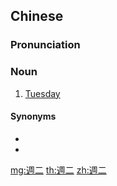 {{also|周二}}
==Chinese==
{{zh-forms|s=周二}}

===Pronunciation===
{{zh-pron
|m=zhōu'èr
|c=zau1 ji6
|cat=n
}}

===Noun===
{{zh-noun}}

# [[Tuesday]]

====Synonyms====
* {{zh-l|禮拜二|tr=lǐbàièr}}
* {{zh-l|星期二|tr=xīngqīèr}}

{{zh-cat|Days of the week}}

[[mg:週二]]
[[th:週二]]
[[zh:週二]]